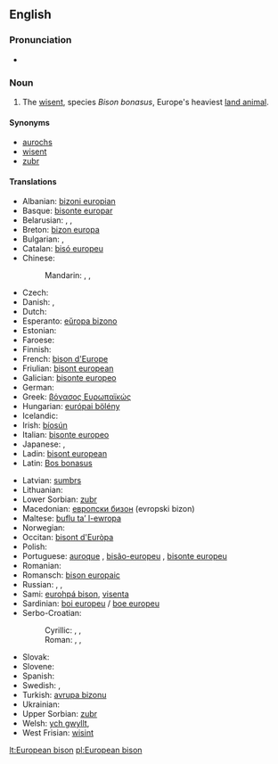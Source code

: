 ==English==

===Pronunciation===
* {{IPA|/juɽɔˈpiæn bɪzɔn/}}

===Noun===
{{wikipedia}}
{{en-noun|head=[[European]] [[bison]]|European bison|pl2=European bisons}}

# The [[wisent]], species ''Bison bonasus'', Europe's heaviest [[land animal]].

====Synonyms====
* [[aurochs]]
* [[wisent]]
* [[zubr]]

====Translations====
{{trans-top|the wisent species ''Bison bonasus''}}
* Albanian: [[bizoni europian]]
* Basque: [[bisonte europar]]
* Belarusian: {{t|be|зубр|m|tr=zubr|sc=Cyrl}}, {{t|be|зубар|m|tr=zúbar|sc=Cyrl}}, {{t|be|бізон|m|tr=bizón|sc=Cyrl}}
* Breton: [[bizon europa]]
* Bulgarian: {{t|bg|зубър|m|tr=zúbǎr|sc=Cyrl}}, {{t|bg|бизон|m|tr=bizón|sc=Cyrl}}
* Catalan: [[bisó europeu]]
* Chinese:
*: Mandarin: {{t|cmn|歐洲野牛|sc=Hani}}, {{t|cmn|欧洲野牛|tr=Ōuzhōu yěniú|sc=Hani}}, {{t|cmn|野牛|tr=yěniú|sc=Hani}}
* Czech: {{t+|cs|zubr}}
* Danish: {{t-|da|visent}}, {{t-|da|europæisk bison}}
* Dutch: {{t-|nl|wisent|m}}
* Esperanto: [[eŭropa bizono]]
* Estonian: {{t|et|pürg}}
* Faroese: {{t-|fo|evropiskur bisonur}}
* Finnish: {{t-|fi|visentti}}
* French: [[bison d'Europe]] {{m}}
* Friulian: [[bisont european]]
* Galician: [[bisonte europeo]]
* German: {{t+|de|Wisent|m}}
* Greek: [[βόνασος Ευρωπαϊκώς]]
* Hungarian: [[európai bölény]]
* Icelandic: {{t-|is|evrópuvísundur|m}}
* Irish: [[bíosún]]
* Italian: [[bisonte europeo]]
* Japanese: {{t|ja|ヨーロッパバイソン|tr=Yōroppa baison|sc=Jpan}}, {{t|ja|バイソン|tr=baison|sc=Jpan}}
* Ladin: [[bisont european]]
* Latin: [[Bos bonasus]]
{{trans-mid}}
* Latvian: [[sumbrs]]
* Lithuanian: {{t+|lt|stumbras}}
* Lower Sorbian: [[zubr]]
* Macedonian: [[европски бизон]] (evropski bizon)
* Maltese: [[buflu ta’ l-ewropa]]
* Norwegian: {{t-|no|europeisk bison}}
* Occitan: [[bisont d'Euròpa]]
* Polish: {{t+|pl|żubr|m}}
* Portuguese: [[auroque]] {{m}}, [[bisão-europeu]] {{m}}, [[bisonte europeu]]
* Romanian: {{t+|ro|zimbru}}
* Romansch: [[bison europaic]]
* Russian: {{t|ru|зубр|m|tr=zubr|sc=Cyrl}}, {{t|ru|бизон|m|tr=bizón|sc=Cyrl}}, {{t|ru|европейский зубр|m|tr=jevropéjskij zubr|sc=Cyrl}}
* Sami: [[eurohpá bison]], [[visenta]]
* Sardinian: [[boi europeu]] / [[boe europeu]]
* Serbo-Croatian:
*: Cyrillic: {{t|sh|еуропски бизон|m}}, {{t|sh|зубар|m}}, {{t|sh|бизон|m}}
*: Roman: {{t|sh|europski bizon|m}}, {{t|sh|zubar|m}}, {{t|sh|bizon|m}}
* Slovak: {{t|sk|zubor|m}}
* Slovene: {{t-|sl|zober|m}}
* Spanish: {{t-|es|bisonte europeo}} {{m}}
* Swedish: {{t+|sv|visent}}, {{t+|sv|europeisk bison}}
* Turkish: [[avrupa bizonu]]
* Ukrainian: {{t|uk|зубр|m|tr=zubr|sc=Cyrl}}
* Upper Sorbian: [[zubr]]
* Welsh: [[ych gwyllt]], {{t-|cy|cynfual}}
* West Frisian: [[wisint]]
{{trans-bottom}}

[[lt:European bison]]
[[pl:European bison]]